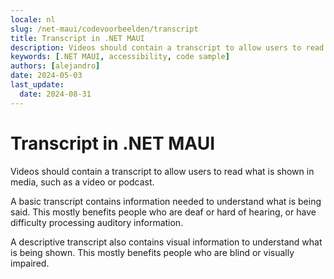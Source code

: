 ```yaml
---
locale: nl
slug: /net-maui/codevoorbeelden/transcript
title: Transcript in .NET MAUI
description: Videos should contain a transcript to allow users to read what is shown in media, such as a video or podcast.
keywords: [.NET MAUI, accessibility, code sample]
authors: [alejandro]
date: 2024-05-03
last_update:
  date: 2024-08-31
---
```


# Transcript in .NET MAUI

Videos should contain a transcript to allow users to read what is shown in media, such as a video or podcast.

A basic transcript contains information needed to understand what is being said. This mostly benefits people who are deaf or hard of hearing, or have difficulty processing auditory information.

A descriptive transcript also contains visual information to understand what is being shown. This mostly benefits people who are blind or visually impaired.

<CodeSample id="media-transcript" platform="net-maui" locale="en"/>
